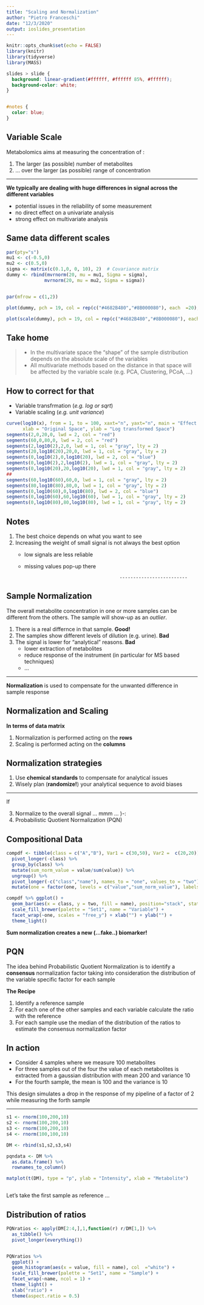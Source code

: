 ```yaml
---
title: "Scaling and Normalization"
author: "Pietro Franceschi"
date: "12/3/2020"
output: ioslides_presentation
---
```


```r
knitr::opts_chunk$set(echo = FALSE)
library(knitr)
library(tidyverse)
library(MASS)
```


```css

slides > slide {
  background: linear-gradient(#ffffff, #ffffff 85%, #ffffff);
  background-color: white;
}


#notes {
  color: blue;
}

```
## Variable Scale

Metabolomics aims at measuring the concentration of :

1. The larger (as possible) number of metabolites 
2. ... over the larger (as possible) range of concentration

<hr>

**We typically are dealing with huge differences in signal across the different variables**

- potential issues in the reliability of some measurement
- no direct effect on a univariate analysis 
- strong effect on multivariate analysis 

## Same data different scales


```r
par(pty="s")
mu1 <- c(-0.5,0)
mu2 <- c(0.5,0)
sigma <- matrix(c(0.1,0, 0, 10), 2)  # Covariance matrix
dummy <- rbind(mvrnorm(20, mu = mu1, Sigma = sigma),
              mvrnorm(20, mu = mu2, Sigma = sigma))


par(mfrow = c(1,2))

plot(dummy, pch = 19, col = rep(c("#4682B480","#8B000080"), each  =20), xlab = "Var a", ylab = "Var b", xlim = c(-3,3), ylim = c(-8,8), main = "Larger variability in var b")

plot(scale(dummy), pch = 19, col = rep(c("#4682B480","#8B000080"), each  =20), xlab = "Var a", ylab = "Var b", xlim = c(-3,3), ylim = c(-8,8), , main = "Larger variability in var a")


```

## Take home {#notes}

> - In the multivariate space the "shape" of the sample distribution depends on the absolute scale of the variables
> - All multivariate methods based on the distance in that space will be affected by the variable scale (e.g. PCA, Clustering, PCoA, ...)

## How to correct for that

- Variable transfrmation (_e.g. log or sqrt_)
- Variable scaling (_e.g. unit variance_)


```r
curve(log10(x), from = 1, to = 100, xaxt="n", yaxt="n", main = "Effect of log transformation", 
      xlab = "Original Space", ylab = "Log transformed Space") 
segments(2,0,20,0, lwd = 2, col = "red")
segments(60,0,80,0, lwd = 2, col = "red")
segments(2,log10(2),2,0, lwd = 1, col = "gray", lty = 2)
segments(20,log10(20),20,0, lwd = 1, col = "gray", lty = 2)
segments(0,log10(2),0,log10(20), lwd = 2, col = "blue")
segments(0,log10(2),2,log10(2), lwd = 1, col = "gray", lty = 2)
segments(0,log10(20),20,log10(20), lwd = 1, col = "gray", lty = 2)
## 
segments(60,log10(60),60,0, lwd = 1, col = "gray", lty = 2)
segments(80,log10(80),80,0, lwd = 1, col = "gray", lty = 2)
segments(0,log10(60),0,log10(80), lwd = 2, col = "blue")
segments(0,log10(60),60,log10(60), lwd = 1, col = "gray", lty = 2)
segments(0,log10(80),80,log10(80), lwd = 1, col = "gray", lty = 2)
```

## Notes {#notes .build}

1. The best choice depends on what you want to see
2. Increasing the weight of small signal is not always the best option 
   * low signals are less reliable
   * missing values pop-up there

                                            -------------------------

## Sample Normalization 

The overall metabolite concentration in one or more samples can be different from the others. The sample will show-up as an _outlier_.

 1. There is a real differnce in that sample. **Good!**
 2. The samples show different levels of dilution (e.g. urine). **Bad**
 4. The signal is lower for "analytical" reasons. **Bad**
    - lower extraction of metabolites
    - reduce response of the instrument (in particular for MS based techniques)
     - ...

<hr>

**Normalization** is used to compensate for the unwanted difference in sample response

## Normalization and Scaling

**In terms of data matrix**

1. Normalization is performed acting on the **rows**
3. Scaling is performed acting on the **columns**


## Normalization strategies

1. Use **chemical standards** to compensate for analytical issues
2. Wisely plan (**randomize!**) your analytical sequence to avoid biases

<hr>

If 

3. Normalize to the overall signal ... mmm   ... )-:
4. Probabilistic Quotient Normalization (PQN)


## Compositional Data

```r
compdf <- tibble(class = c("A","B"), Var1 = c(30,50), Var2 =  c(20,20)) %>% 
  pivot_longer(-class) %>%
  group_by(class) %>% 
  mutate(sum_norm_value = value/sum(value)) %>% 
  ungroup() %>% 
  pivot_longer(-c("class","name"), names_to = "one", values_to = "two") %>% 
  mutate(one = factor(one, levels = c("value","sum_norm_value"), labels = c("Raw data","Sum Normalized")))

compdf %>% ggplot() + 
  geom_bar(aes(x = class, y = two, fill = name), position="stack", stat="identity") + 
  scale_fill_brewer(palette = "Set1", name = "Variable") + 
  facet_wrap(~one, scales = "free_y") + xlab("") + ylab("") + 
  theme_light()

```

**Sum normalization creates a new (...fake..) biomarker!**

## PQN

The idea behind Probabilistic Quotient Normalization is to identify a __consensus__ normalization factor taking into consideration the distribution of the variable specific factor for each sample

**The Recipe**

1. Identify a reference sample
2. For each one of the other samples and each variable calculate the ratio with the reference
3. For each sample use the median of the distribution of the ratios to estimate the consensus normalization factor


## In action

* Consider 4 samples where we measure 100 metabolites
* For three samples out of the four the value of each metabolites is extracted from a gaussian distribution with mean 200 and variance 10
* For the fourth sample, the mean is 100 and the variance is 10

This design simulates a drop in the response of my pipeline of a factor of 2 while measuring the forth sample

---


```r
s1 <- rnorm(100,200,10)
s2 <- rnorm(100,200,10)
s3 <- rnorm(100,200,10)
s4 <- rnorm(100,100,10)

DM <- rbind(s1,s2,s3,s4)

pqndata <- DM %>% 
  as.data.frame() %>% 
  rownames_to_column()

matplot(t(DM), type = "p", ylab = "Intensity", xlab = "Metabolite")



```

Let's take the first sample as reference ...

## Distribution of ratios

```r
PQNratios <- apply(DM[2:4,],1,function(r) r/DM[1,]) %>% 
  as_tibble() %>% 
  pivot_longer(everything()) 


PQNratios %>% 
  ggplot() + 
  geom_histogram(aes(x = value, fill = name), col  ="white") + 
  scale_fill_brewer(palette = "Set1", name = "Sample") + 
  facet_wrap(~name, ncol = 1) + 
  theme_light() + 
  xlab("ratio") + 
  theme(aspect.ratio = 0.5)
 

```































